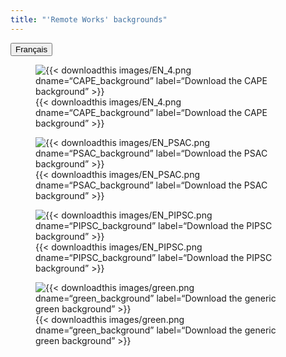```yaml
---
title: "'Remote Works' backgrounds"
---
```


<link rel="stylesheet" href=https://cdnjs.cloudflare.com/ajax/libs/font-awesome/4.7.0/css/font-awesome.min.css><button onclick="window.location = location.href.replace('en','fr');" class="btn"><i class="fa fa-language"></i> Français</button>

::: {.layout-example .column-body}

![{{< downloadthis images/EN_4.png dname="CAPE_background" label="Download the CAPE background" >}}](/images/EN_4.png){.lightbox}

![{{< downloadthis images/EN_PSAC.png dname="PSAC_background"  label="Download the PSAC background" >}}](/images/EN_PSAC.png){.lightbox}

![{{< downloadthis images/EN_PIPSC.png dname="PIPSC_background"  label="Download the PIPSC background" >}}](/images/EN_PIPSC.png){.lightbox}


![{{< downloadthis images/green.png dname="green_background" label="Download the generic green background" >}}](/images/green.png){.lightbox}

:::